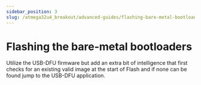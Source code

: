 ```yaml
---
sidebar_position: 3
slug: /atmega32u4_breakout/advanced-guides/flashing-bare-metal-bootloaders
---
```


# Flashing the bare-metal bootloaders
Utilize the USB-DFU firmware but add an extra bit of intelligence that first checks for an
existing valid image at the start of Flash and if none can be found jump to the USB-DFU application.